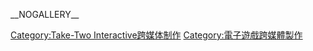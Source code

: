 {{cat main}}

{{DEFAULTSORT:Civilization}}
[[Category:Take-Two_Interactive跨媒体制作|Category:Take-Two Interactive跨媒体制作]]
[[Category:電子遊戲跨媒體製作|Category:電子遊戲跨媒體製作]]

__NOGALLERY__